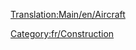 [[Translation:Main/en/Aircraft]]{{en/Bilingual box| Fr
| ---.
| ''Articles relating to aircraft, airports and aircraft management are listed here.''}}


[[Category:fr/Construction]]